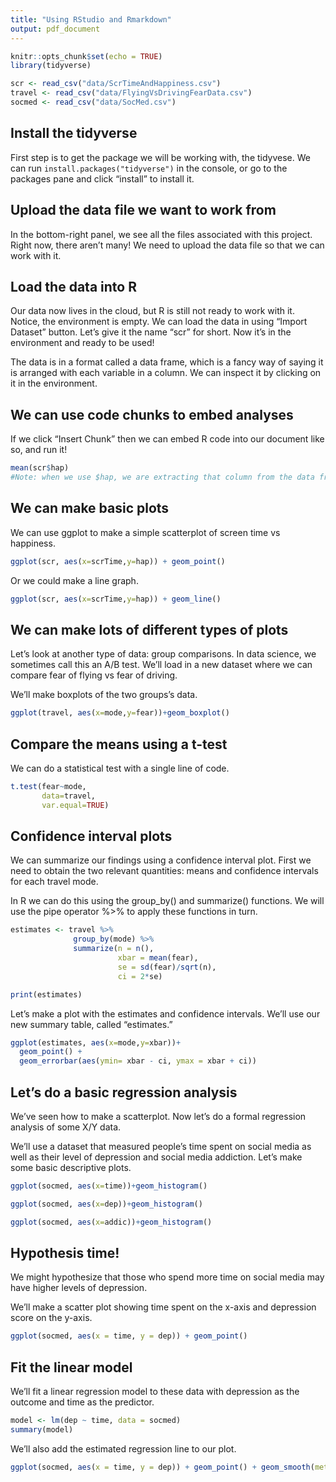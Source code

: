```yaml
---
title: "Using RStudio and Rmarkdown"
output: pdf_document
---
```


```r
knitr::opts_chunk$set(echo = TRUE)
library(tidyverse)

scr <- read_csv("data/ScrTimeAndHappiness.csv")
travel <- read_csv("data/FlyingVsDrivingFearData.csv")
socmed <- read_csv("data/SocMed.csv")
```

## Install the tidyverse
First step is to get the package we will be working with, the tidyvese. We can run `install.packages("tidyverse")` in the console, or go to the packages pane and click "install" to install it.

## Upload the data file we want to work from
In the bottom-right panel, we see all the files associated with this project. Right now, there aren't many! We need to upload the data file so that we can work with it.

## Load the data into R
Our data now lives in the cloud, but R is still not ready to work with it. Notice, the environment is empty. We can load the data in using "Import Dataset" button. Let's give it the name "scr" for short. Now it's in the environment and ready to be used!

The data is in a format called a data frame, which is a fancy way of saying it is arranged with each variable in a column. We can inspect it by clicking on it in the environment.

## We can use code chunks to embed analyses
If we click "Insert Chunk" then we can embed R code into our document like so, and run it!

```r
mean(scr$hap) 
#Note: when we use $hap, we are extracting that column from the data frame!
```
## We can make basic plots
We can use ggplot to make a simple scatterplot of screen time vs happiness. 

```r
ggplot(scr, aes(x=scrTime,y=hap)) + geom_point()
```

Or we could make a line graph.

```r
ggplot(scr, aes(x=scrTime,y=hap)) + geom_line()
```



## We can make lots of different types of plots
Let's look at another type of data: group comparisons. In data science, we sometimes call this an A/B test. We'll load in a new dataset where we can compare fear of flying vs fear of driving.

We'll make boxplots of the two groups's data.

```r
ggplot(travel, aes(x=mode,y=fear))+geom_boxplot() 
```

## Compare the means using a t-test
We can do a statistical test with a single line of code.

```r
t.test(fear~mode, 
       data=travel, 
       var.equal=TRUE)
```

## Confidence interval plots
We can summarize our findings using a confidence interval plot. First we need to obtain the two relevant quantities: means and confidence intervals for each travel mode.

In R we can do this using the group_by() and summarize() functions. We will use the pipe operator %>% to apply these functions in turn.

```r
estimates <- travel %>% 
              group_by(mode) %>% 
              summarize(n = n(), 
                        xbar = mean(fear), 
                        se = sd(fear)/sqrt(n),
                        ci = 2*se)

print(estimates)
```

Let's make a plot with the estimates and confidence intervals. We'll use our new summary table, called "estimates."

```r
ggplot(estimates, aes(x=mode,y=xbar))+
  geom_point() + 
  geom_errorbar(aes(ymin= xbar - ci, ymax = xbar + ci))
```

## Let's do a basic regression analysis 
We've seen how to make a scatterplot. Now let's do a formal regression analysis of some X/Y data.

We'll use a dataset that measured people's time spent on social media as well as their level of depression and social media addiction. Let's make some basic descriptive plots.

```r
ggplot(socmed, aes(x=time))+geom_histogram()

ggplot(socmed, aes(x=dep))+geom_histogram()

ggplot(socmed, aes(x=addic))+geom_histogram()


```


## Hypothesis time!

We might hypothesize that those who spend more time on social media may have higher levels of depression.

We'll make a scatter plot showing time spent on the x-axis and depression score on the y-axis.

```r
ggplot(socmed, aes(x = time, y = dep)) + geom_point()
```

## Fit the linear model
We'll fit a linear regression model to these data with depression as the outcome and time as the predictor.

```r
model <- lm(dep ~ time, data = socmed)
summary(model)
```

We'll also add the estimated regression line to our plot. 

```r
ggplot(socmed, aes(x = time, y = dep)) + geom_point() + geom_smooth(method="lm")
```


